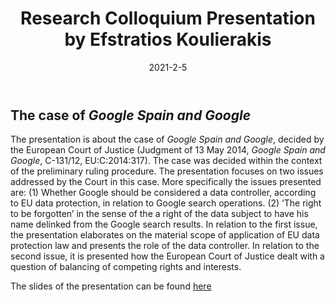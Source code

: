 ﻿---date: 2021-2-5title: Research Colloquium Presentation by Efstratios Koulierakis---## The case of *Google Spain and Google* ##The presentation is about the case of *Google Spain and Google*, decided by the European Court of Justice (Judgment of 13 May 2014, *Google Spain and Google*, C-131/12, EU:C:2014:317). The case was decided within  the context of the preliminary ruling procedure.The presentation focuses on two issues addressed by the Court in this case. More specifically the issues presented are:(1) Whether Google should be considered a data controller, according to EU data protection, in relation to Google search operations.(2) ‘The right to be forgotten’ in the sense of the a right of the data subject to have his name delinked from the Google search results.In relation to the first issue, the presentation elaborates on the material scope of application of EU data protection law and presents the role of the data controller.In relation to the second issue, it is presented how the European Court of Justice dealt with a question of balancing of competing rights and interests.The slides of the presentation can be found [here](/downloads/koulierakis_colloquium_slides.pptx)